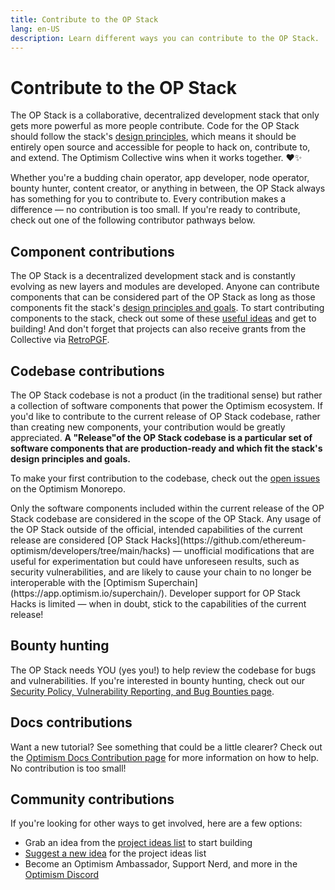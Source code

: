 ```yaml
---
title: Contribute to the OP Stack
lang: en-US
description: Learn different ways you can contribute to the OP Stack.
---
```



# Contribute to the OP Stack

The OP Stack is a collaborative, decentralized development stack that only gets more powerful as more people contribute. Code for the OP Stack should follow the stack's [design principles](/stack/design-principles), which means it should be entirely open source and accessible for people to hack on, contribute to, and extend.
The Optimism Collective wins when it works together. ♥️✨

Whether you're a budding chain operator, app developer, node operator, bounty hunter, content creator, or anything in between, the OP Stack always has something for you to contribute to.
Every contribution makes a difference — no contribution is too small. If you're ready to contribute, check out one of the following contributor pathways below.

## Component contributions

The OP Stack is a decentralized development stack and is constantly evolving as new layers and modules are developed. Anyone can contribute components that can be considered part of the OP Stack as long as those components fit the stack's [design principles and goals](/stack/design-principles).
To start contributing components to the stack, check out some of these [useful ideas](https://github.com/ethereum-optimism/ecosystem-contributions) and get to building! And don't forget that projects can also receive grants from the Collective via [RetroPGF](https://community.optimism.io/docs/citizen-house/how-retro-funding-works/).

## Codebase contributions

The OP Stack codebase is not a product (in the traditional sense) but rather a collection of software components that power the Optimism ecosystem.
If you'd like to contribute to the current release of OP Stack codebase, rather than creating new components, your contribution would be greatly appreciated.
**A "Release"of the OP Stack codebase is a particular set of software components that are production-ready and which fit the stack's design principles and goals.**

To make your first contribution to the codebase, check out the [open issues](https://github.com/ethereum-optimism/optimism/issues) on the Optimism Monorepo.

<Callout type="warning">
  Only the software components included within the current release of the OP Stack codebase are considered in the scope of the OP Stack.
  Any usage of the OP Stack outside of the official, intended capabilities of the current release are considered [OP Stack Hacks](https://github.com/ethereum-optimism/developers/tree/main/hacks) — unofficial modifications that are useful for experimentation but could have unforeseen results, such as security vulnerabilities, and are likely to cause your chain to no longer be interoperable with the [Optimism Superchain](https://app.optimism.io/superchain/).
  Developer support for OP Stack Hacks is limited — when in doubt, stick to the capabilities of the current release!
</Callout>

## Bounty hunting

The OP Stack needs YOU (yes you!) to help review the codebase for bugs and vulnerabilities. If you're interested in bounty hunting, check out our [Security Policy, Vulnerability Reporting, and Bug Bounties page](/stack/security/security-policy).

## Docs contributions

Want a new tutorial? See something that could be a little clearer? Check out the [Optimism Docs Contribution page](docs-contribute) for more information on how to help. No contribution is too small!

## Community contributions

If you're looking for other ways to get involved, here are a few options:

*   Grab an idea from the [project ideas list](https://github.com/ethereum-optimism/ecosystem-contributions) to start building
*   [Suggest a new idea](https://github.com/ethereum-optimism/ecosystem-contributions/issues/74) for the project ideas list
*   Become an Optimism Ambassador, Support Nerd, and more in the [Optimism Discord](https://discord.gg/optimism)

